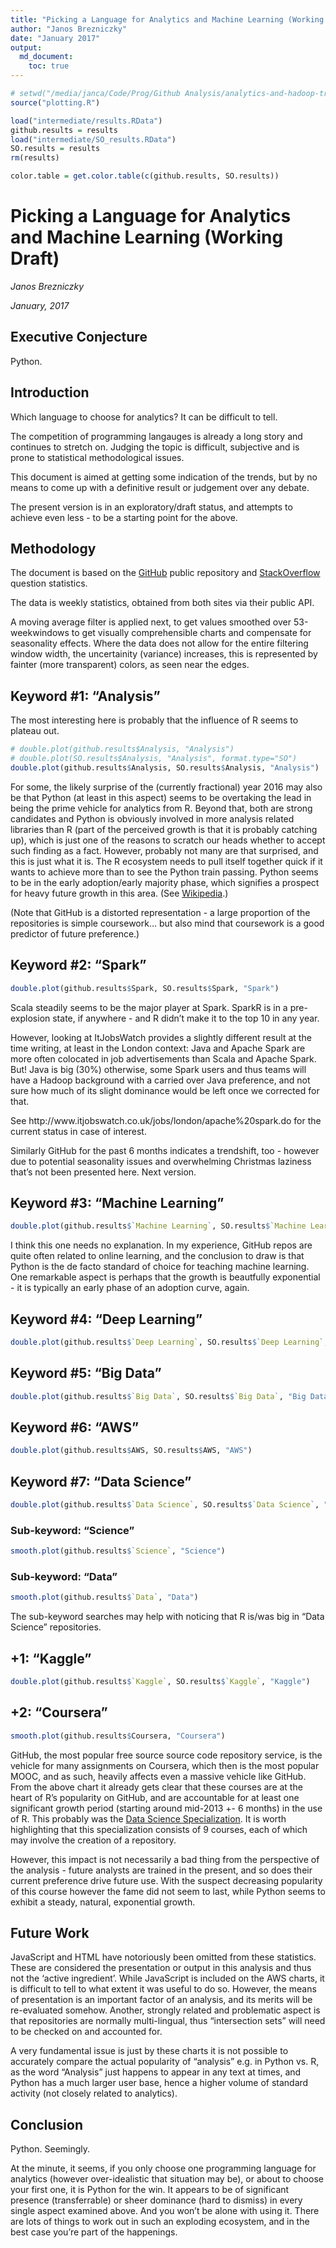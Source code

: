 ```yaml
---
title: "Picking a Language for Analytics and Machine Learning (Working Draft)"
author: "Janos Brezniczky"
date: "January 2017"
output:
  md_document:
    toc: true
---
```


```r
# setwd("/media/janca/Code/Prog/Github Analysis/analytics-and-hadoop-trends/github-trends/")
source("plotting.R")

load("intermediate/results.RData")
github.results = results
load("intermediate/SO_results.RData")
SO.results = results
rm(results)

color.table = get.color.table(c(github.results, SO.results))
```

# Picking a Language for Analytics and Machine Learning (Working Draft)

_Janos Brezniczky_

_January, 2017_

## Executive Conjecture

Python.

## Introduction

Which language to choose for analytics? It can be difficult to tell.

The competition of programming langauges is already a long story and continues to stretch on.
Judging the topic is difficult, subjective and is prone to statistical methodological issues.

This document is aimed at getting some indication of the trends, but by no means to come up with a definitive result or judgement over any debate.

The present version is in an exploratory/draft status, and attempts to achieve even less - to be a starting point for the above.

## Methodology

The document is based on the [GitHub](http://github.com) public
repository and [StackOverflow](http://stackoverflow.com) question 
statistics.

The data is weekly statistics, obtained from both sites via their public API.

A moving average filter is applied next, to get values smoothed 
over 53-weekwindows to get visually comprehensible charts and 
compensate for seasonality effects. Where the data does not 
allow for the entire filtering window width, the uncertainity (variance)
increases, this is represented by fainter (more transparent) colors, 
as seen near the edges.

## Keyword #1: "Analysis"

The most interesting here is probably that the influence of R seems to plateau out.

```r
# double.plot(github.results$Analysis, "Analysis")
# double.plot(SO.results$Analysis, "Analysis", format.type="SO")
double.plot(github.results$Analysis, SO.results$Analysis, "Analysis")
```

For some, the likely surprise of the (currently fractional) year 2016 may also be that Python (at least in this aspect) seems to be overtaking the lead in being the prime vehicle for analytics from R. Beyond that, both are strong candidates and Python is obviously involved in more analysis related libraries than R (part of the perceived growth is that it is probably catching up), which is just one of the reasons to scratch our heads whether to accept such finding as a fact. However, probably not many are that surprised, and this is just what it is. The R ecosystem needs to pull itself together quick if it wants to achieve more than to see the Python train passing. Python seems to be in the early adoption/early majority phase, which signifies a prospect for heavy future growth in this area. (See [Wikipedia](https://en.wikipedia.org/wiki/Diffusion_of_innovations).)

(Note that GitHub is a distorted representation - a large proportion of the repositories is simple coursework... but also mind that coursework is a good predictor of future preference.)

## Keyword #2: "Spark"

```r
double.plot(github.results$Spark, SO.results$Spark, "Spark")
```

Scala steadily seems to be the major player at Spark.
SparkR is in a pre-explosion state, if anywhere - and R didn't make it to the top 10 in any year.

However, looking at ItJobsWatch provides a slightly different result at the time writing, at least in the London context: Java and Apache Spark are more often colocated in job advertisements than Scala and Apache Spark. But! Java is big (30%) otherwise, some Spark users and thus teams will have a Hadoop background with a carried over Java preference, and not sure how much of its slight dominance would be left once we corrected for that.

See http://www.itjobswatch.co.uk/jobs/london/apache%20spark.do for the current status in case of interest.

Similarly GitHub for the past 6 months indicates a trendshift, too - however due to potential seasonality issues and overwhelming Christmas laziness that's not been presented here. Next version.


## Keyword #3: "Machine Learning"

```r
double.plot(github.results$`Machine Learning`, SO.results$`Machine Learning`, "Machine Learning")
```

I think this one needs no explanation. In my experience, GitHub repos are quite often related to online learning, and the conclusion to draw is that Python is the de facto standard of choice for teaching machine learning.
One remarkable aspect is perhaps that the growth is beautfully exponential - it is typically an early phase of an adoption curve, again.

## Keyword #4: "Deep Learning"

```r
double.plot(github.results$`Deep Learning`, SO.results$`Deep Learning`, "Deep Learning")
```


## Keyword #5: "Big Data"

```r
double.plot(github.results$`Big Data`, SO.results$`Big Data`, "Big Data")
```

## Keyword #6: "AWS"

```r
double.plot(github.results$AWS, SO.results$AWS, "AWS")
```

## Keyword #7: "Data Science"

```r
double.plot(github.results$`Data Science`, SO.results$`Data Science`, "Data Science")
```

### Sub-keyword: "Science"

```r
smooth.plot(github.results$`Science`, "Science")
```

### Sub-keyword: "Data"

```r
smooth.plot(github.results$`Data`, "Data")
```

The sub-keyword searches may help with noticing that R is/was big in "Data Science" repositories.

## +1: "Kaggle"

```r
double.plot(github.results$`Kaggle`, SO.results$`Kaggle`, "Kaggle")
```

## +2: "Coursera"

```r
smooth.plot(github.results$Coursera, "Coursera")
```

GitHub, the most popular free source source code repository service, is the vehicle for many assignments on Coursera, which then is the most popular MOOC, and as such, heavily affects even a massive vehicle like GitHub.
From the above chart it already gets clear that these courses are at the heart of R's popularity on GitHub, and are accountable for at least one significant growth period (starting around mid-2013 +- 6 months) in the use of R. This probably was the [Data Science Specialization](https://www.coursera.org/specializations/jhu-data-science). It is worth highlighting that this specialization consists of 9 courses, each of which may involve the creation of a repository.

However, this impact is not necessarily a bad thing from the perspective of the analysis - future analysts are trained in the present, and so does their current preference drive future use. With the suspect decreasing popularity of this course however the fame did not seem to last, while Python seems to exhibit a steady, natural, exponential growth.

## Future Work

JavaScript and HTML have notoriously been omitted from these statistics.
These are considered the presentation or output in this analysis and thus not the 'active ingredient'. While JavaScript is included on the AWS charts, it is difficult to tell to what extent it was useful to do so.
However, the means of presentation is an important factor of an analysis, and its merits will be re-evaluated somehow.
Another, strongly related and problematic aspect is that repositories are normally multi-lingual, thus "intersection sets" will need to be checked on and accounted for.

A very fundamental issue is just by these charts it is not possible to accurately compare the actual popularity of "analysis" e.g. in Python vs. R, as the word "Analysis" just happens to appear in any text at times, and Python has a much larger user base, hence a higher volume of standard activity (not closely related to analytics).


## Conclusion

Python. Seemingly.

At the minute, it seems, if you only choose one programming language for analytics (however over-idealistic that situation may be), or about to choose your first one, it is Python for the win.
It appears to be of significant presence (transferrable) or sheer dominance (hard to dismiss) in every single aspect examined above.
And you won't be alone with using it.
There are lots of things to work out in such an exploding ecosystem, and in the best case you're part of the happenings.
